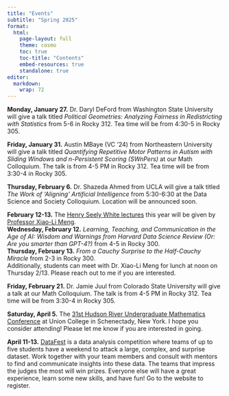 ```yaml
---
title: "Events"
subtitle: "Spring 2025"
format: 
  html:
    page-layout: full
    theme: cosmo
    toc: true
    toc-title: "Contents"
    embed-resources: true
    standalone: true
editor: 
  markdown: 
    wrap: 72
---
```


**Monday, January 27.** Dr. Daryl DeFord from Washington State
University will give a talk titled *Political Geometries: Analyzing
Fairness in Redistricting with Statistics* from 5-6 in Rocky 312. Tea
time will be from 4:30-5 in Rocky 305.

**Friday, January 31.** Austin MBaye (VC '24) from Northeastern
University will give a talk titled *Quantifying Repetitive Motor
Patterns in Autism with Sliding Windows and n-Persistent Scoring
(SWnPers)* at our Math Colloquium. The talk is from 4-5 PM in Rocky 312.
Tea time will be from 3:30-4 in Rocky 305.

**Thursday, February 6.** Dr. Shazeda Ahmed from UCLA will give a talk
titled *The Work of 'Aligning' Artificial Intelligence* from 5:30-6:30
at the Data Science and Society Colloquium. Location will be announced
soon.

**February 12-13.** The [Henry Seely White
lectures](https://pages.vassar.edu/mathstats/hsw-lecture-series/) this
year will be given by [Professor Xiao-Li
Meng](https://statistics.fas.harvard.edu/people/xiao-li-meng).\
**Wednesday, February 12.** *Learning, Teaching, and Communication in
the Age of AI: Wisdom and Warnings from Harvard Data Science Review (Or:
Are you smarter than GPT-4?)* from 4-5 in Rocky 300.\
**Thursday, February 13.** *From a Cauchy Surprise to the Half-Cauchy
Miracle* from 2-3 in Rocky 300.\
Additionally, students can meet with Dr. Xiao-Li Meng for lunch at noon
on Thursday 2/13. Please reach out to me if you are interested.

**Friday, February 21.** Dr. Jamie Juul from Colorado State University
will give a talk at our Math Colloquium. The talk is from 4-5 PM in
Rocky 312. Tea time will be from 3:30-4 in Rocky 305.

**Saturday, April 5.** The [31st Hudson River Undergraduate Mathematics
Conference](https://sites.google.com/view/hrumc) at Union College in
Schenectady, New York. I hope you consider attending! Please let me know
if you are interested in going.

**April 11-13.** [DataFest](https://pages.vassar.edu/datafest/) is a
data analysis competition where teams of up to five students have a
weekend to attack a large, complex, and surprise dataset. Work together
with your team members and consult with mentors to find and communicate
insights into these data. The teams that impress the judges the most
will win prizes. Everyone else will have a great experience, learn some
new skills, and have fun! Go to the website to register.
